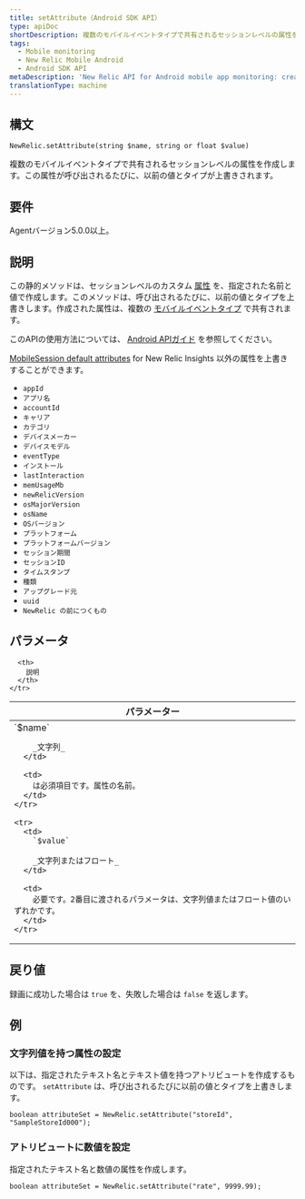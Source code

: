 ```yaml
---
title: setAttribute（Android SDK API）
type: apiDoc
shortDescription: 複数のモバイルイベントタイプで共有されるセッションレベルの属性を作成します。この属性が呼び出されるたびに、以前の値とタイプが上書きされます。
tags:
  - Mobile monitoring
  - New Relic Mobile Android
  - Android SDK API
metaDescription: 'New Relic API for Android mobile app monitoring: create an attribute for sending data to New Relic Insights.'
translationType: machine
---
```


## 構文

```
NewRelic.setAttribute(string $name, string or float $value)
```

複数のモバイルイベントタイプで共有されるセッションレベルの属性を作成します。この属性が呼び出されるたびに、以前の値とタイプが上書きされます。

## 要件

Agentバージョン5.0.0以上。

## 説明

この静的メソッドは、セッションレベルのカスタム [属性](/docs/insights/explore-data/custom-events/insert-custom-attributes-events-new-relic-mobile#attribute-definition) を、指定された名前と値で作成します。このメソッドは、呼び出されるたびに、以前の値とタイプを上書きします。作成された属性は、複数の [モバイルイベントタイプ](/docs/insights/insights-data-sources/default-data/mobile-events) で共有されます。

このAPIの使用方法については、 [Android APIガイド](/docs/mobile-monitoring/new-relic-mobile-android/install-configure/work-android-sdk-api#attributes-events-insights) を参照してください。

[MobileSession default attributes](/docs/insights/insights-data-sources/default-attributes/mobile-default-attributes-insights) for New Relic Insights 以外の属性を上書きすることができます。

* `appId`
* `アプリ名`
* `accountId`
* `キャリア`
* `カテゴリ`
* `デバイスメーカー`
* `デバイスモデル`
* `eventType`
* `インストール`
* `lastInteraction`
* `memUsageMb`
* `newRelicVersion`
* `osMajorVersion`
* `osName`
* `OSバージョン`
* `プラットフォーム`
* `プラットフォームバージョン`
* `セッション期間`
* `セッションID`
* `タイムスタンプ`
* `種類`
* `アップグレード元`
* `uuid`
* `NewRelic の前につくもの`

## パラメータ

<table>
  <thead>
    <tr>
      <th width="25%">
        パラメーター
      </th>

      <th>
        説明
      </th>
    </tr>
  </thead>

  <tbody>
    <tr>
      <td>
        `$name`

        _文字列_
      </td>

      <td>
        は必須項目です。属性の名前。
      </td>
    </tr>

    <tr>
      <td>
        `$value`

        _文字列またはフロート_
      </td>

      <td>
        必要です。2番目に渡されるパラメータは、文字列値またはフロート値のいずれかです。
      </td>
    </tr>
  </tbody>
</table>

## 戻り値

録画に成功した場合は `true` を、失敗した場合は `false` を返します。

## 例

### 文字列値を持つ属性の設定

以下は、指定されたテキスト名とテキスト値を持つアトリビュートを作成するものです。 `setAttribute` は、呼び出されるたびに以前の値とタイプを上書きします。

```
boolean attributeSet = NewRelic.setAttribute("storeId", "SampleStoreId000");
```

### アトリビュートに数値を設定

指定されたテキスト名と数値の属性を作成します。

```
boolean attributeSet = NewRelic.setAttribute("rate", 9999.99);
```

